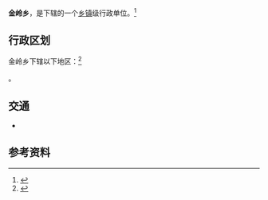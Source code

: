 {{中国乡级行政区|54/21/33/204/000}}

'''金岭乡'''，是{{PRC admin/fullname|54/21/33/204/000|3}}下辖的一个[[乡镇|乡镇]]级行政单位。<ref>{{PRC admin/ref sgc|{{PRC admin/parent|54/21/33/204/000}}}}</ref>

== 行政区划 ==

金岭乡下辖以下地区：<ref>{{PRC admin/ref sgc|54/21/33/204/000}}</ref>

{{PRC admin/children|54/21/33/204/000}}。

== 交通 ==
* {{中国国道名|349}}

== 参考资料 ==
{{reflist}}

{{PRC admin/navcat|54/21/33/204/000}}